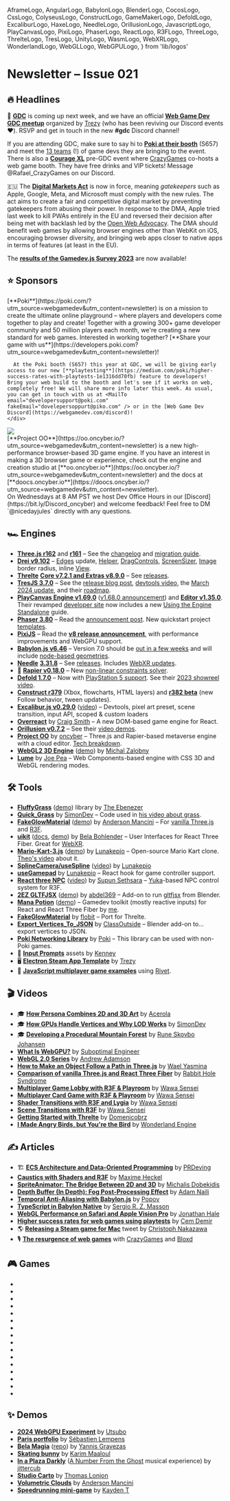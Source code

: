   AframeLogo,
  AngularLogo,
  BabylonLogo,
  BlenderLogo,
  CocosLogo,
  CssLogo,
  ColyseusLogo,
  ConstructLogo,
  GameMakerLogo,
  DefoldLogo,
  ExcaliburLogo,
  HaxeLogo,
  NeedleLogo,
  OrillusionLogo,
  JavascriptLogo,
  PlayCanvasLogo,
  PixiLogo,
  PhaserLogo,
  ReactLogo,
  R3FLogo,
  ThreeLogo,
  ThrelteLogo,
  TresLogo,
  UnityLogo,
  WasmLogo,
  WebXRLogo,
  WonderlandLogo,
  WebGLLogo,
  WebGPULogo,
} from 'lib/logos'

# Newsletter – Issue 021

<SubTitleDate value="2024-03-12" />

<NoBulletListStyles />
<NewsletterStyles />

## 🔥 Headlines

📅 [**GDC**](https://gdconf.com/) is coming up next week, and we have an official [**Web Game Dev GDC meetup**](https://partiful.com/e/LyzI2xkHAcgkPwal9Squ) organized by [Trezy](https://x.com/TrezyCodes) (who has been reviving our Discord events ❤️). RSVP and get in touch in the new **#gdc** Discord channel!

If you are attending GDC, make sure to say hi to [**Poki at their booth**](https://x.com/Poki/status/1757752535312404606) (S657) and meet the [13 teams](https://x.com/Poki/status/1759943410994041111) (!) of game devs they are bringing to the event. There is also a [**Courage XL**](https://courage.events/event/couragexl2024/) pre-GDC event where [CrazyGames](https://x.com/CrazyGamesCom) co-hosts a web game booth. They have free drinks and VIP tickets! Message @Rafael_CrazyGames on our Discord.

🇪🇺 The [**Digital Markets Act**](https://open-web-advocacy.org/blog/the-digital-markets-act-is-in-force-what-happens-now/) is now in force, meaning _gatekeepers_ such as Apple, Google, Meta, and Microsoft must comply with the new rules. The act aims to create a fair and competitive digital market by preventing gatekeepers from abusing their power. In response to the DMA, Apple tried last week to kill PWAs entirely in the EU and reversed their decision after being met with backlash led by the [Open Web Advocacy](https://open-web-advocacy.org/blog/apple-backs-off-killing-web-apps/). The DMA should benefit web games by allowing browser engines other than WebKit on iOS, encouraging browser diversity, and bringing web apps closer to native apps in terms of features (at least in the EU).

The [**results of the Gamedev.js Survey 2023**](https://gamedevjs.com/survey/2023/) are now available!

## ⭐️ Sponsors

<div className="flex flex-col gap-10 mt-5">
  <div className="flex flex-col gap-5 lg:flex-row items-center">
    <div className="mx-auto w-full max-w-[140px] h-full max-h-[140px] flex items-center justify-center">
      <a
        href="https://poki.com/?utm_source=webgamedev&utm_content=newsletter"
        target="_blank"
        rel="noopener"
      >
        <PokiLogo className="w-full max-w-130" />
      </a>
    </div>
    <div>
      [**Poki**](https://poki.com/?utm_source=webgamedev&utm_content=newsletter) is on a mission to
      create the ultimate online playground – where players and developers come together to play and
      create! Together with a growing 300+ game developer community and 50 million players each
      month, we're creating a new standard for web games. Interested in working together? [**Share
      your game with
      us**](https://developers.poki.com?utm_source=webgamedev&utm_content=newsletter)!

      At the Poki booth (S657) this year at GDC, we will be giving early access to our new [**playtesting**](https://medium.com/poki/higher-success-rates-with-playtests-1e1316dd70fb) feature to developers! Bring your web build to the booth and let's see if it works on web, completely free! We will share more info later this week. As usual, you can get in touch with us at <MailTo email="developersupport@poki.com" fakeEmail="dovelepersoppurt@piko.com" /> or in the [Web Game Dev Discord](https://webgamedev.com/discord)!
    </div>

  </div>

  <div className="flex flex-col gap-5 lg:flex-row items-center">
    <div className="mx-auto w-full max-w-[140px] h-full max-h-[140px] flex items-center justify-center">
      <a href="https://oo.oncyber.io/?utm_source=webgamedev&utm_content=newsletter" target="_blank" rel="noopener">
        <img src="/partnerships/oo.png" className="max-w-[140px] rounded-lg dark-invert-filter" />
      </a>
    </div>
    <div>
      [**Project OO**](https://oo.oncyber.io/?utm_source=webgamedev&utm_content=newsletter) is a new high-performance browser-based 3D game engine. If you have an interest in making a 3D browser game or experience, check out the engine and creation studio at [**oo.oncyber.io**](https://oo.oncyber.io/?utm_source=webgamedev&utm_content=newsletter) and the docs at [**doocs.oncyber.io**](https://doocs.oncyber.io/?utm_source=webgamedev&utm_content=newsletter).
      <br />On Wednesdays at 8 AM PST we host Dev Office Hours in our [Discord](https://bit.ly/Discord_oncyber) and welcome feedback! Feel free to DM `@nicedayjules` directly with any questions. 
    </div>
  </div>
</div>

## 🏎 Engines

- <ThreeLogo /> [**Three.js r162**](https://x.com/threejs/status/1763129861571526786) and
  [**r161**](https://x.com/threejs/status/1752604375661609351) – See the
  [changelog](https://github.com/mrdoob/three.js/releases) and [migration
  guide](https://github.com/mrdoob/three.js/wiki/Migration-Guide).
- <R3FLogo /> [**Drei v9.102**](https://github.com/pmndrs/drei/releases) –
  [Edges](https://x.com/0xca0a/status/1767558946435350967) update,
  [Helper](https://github.com/pmndrs/drei#helper),
  [DragControls](https://github.com/pmndrs/drei#dragcontrols),
  [ScreenSizer](https://github.com/pmndrs/drei#screensizer),
  [Image](https://github.com/pmndrs/drei#image) border radius, inline
  [View](https://github.com/pmndrs/drei#view).
- <ThrelteLogo /> [**Threlte**](https://threlte.xyz/) [**Core v7.2.1 and Extras
  v8.9.0**](https://github.com/threlte/threlte/releases) – See
  [releases](https://github.com/threlte/threlte/releases).
- <TresLogo /> [**TresJS 3.7.0**](https://github.com/Tresjs/tres/releases) – See the [release blog
  post](https://tresjs.org/blog/what-is-new-3-7-devtools/), [devtools
  video](https://www.youtube.com/watch?v=qsFN-TcuOxo), the [March 2024
  update](https://tresjs.org/blog/whats-new-march-2024/), and their
  [roadmap](https://x.com/tresjs_dev/status/1750846159948525983).
- <PlayCanvasLogo /> [**PlayCanvas Engine v1.69.0**](https://github.com/playcanvas/engine/releases)
  ([v1.68.0 announcement](https://x.com/playcanvas/status/1752012255904792689)) and [**Editor
  v1.35.0**](https://github.com/playcanvas/editor/releases). Their revamped [developer
  site](https://developer.playcanvas.com/) now includes a new [Using the Engine
  Standalone](https://developer.playcanvas.com/user-manual/engine/standalone/) guide.
- <PhaserLogo /> [**Phaser 3.80**](https://github.com/phaserjs/phaser/releases/tag/v3.80.0) – Read
  the [announcement post](https://phaser.io/news/2024/02/phaser-3.80.0-released). New quickstart
  project [templates](https://github.com/phaserjs#quickstart-templates).
- <PixiLogo /> [**PixiJS**](https://pixijs.com/) – Read the [**v8 release
  announcement**](https://pixijs.com/blog/pixi-v8-launches), with performance improvements and
  WebGPU support.
- <BabylonLogo /> [**Babylon.js v6.46**](https://github.com/BabylonJS/Babylon.js/releases) – Version
  7.0 should be [out in a few weeks](https://x.com/babylonjs/status/1765799579889676510) and will
  include [node-based geometries](https://x.com/babylonjs/status/1764712418171625803).
- <NeedleLogo /> [**Needle**](https://needle.tools/)
  [**3.31.8**](https://github.com/needle-tools/needle-engine-support/releases) – See
  [releases](https://github.com/needle-tools/needle-engine-support/releases). Includes [WebXR
  updates](https://github.com/needle-tools/needle-engine-support/releases/tag/release%2F3.32.0-exp).
- 🤺 [**Rapier v0.18.0**](https://github.com/dimforge/rapier/blob/master/CHANGELOG.md) – New [non-linear constraints solver](https://github.com/dimforge/rapier/pull/579).
- <DefoldLogo /> [**Defold 1.7.0**](https://forum.defold.com/t/defold-1-7-0-has-been-released/76266)
  – Now with [PlayStation 5
  support](https://defold.com/2024/02/29/Defold-adds-support-for-Sony-PlayStation-5/). See their
  [2023 showreel video](https://www.youtube.com/watch?v=xvUCciulwOE).
- <ConstructLogo /> [**Construct
  r379**](https://www.construct.net/en/make-games/releases/stable/r379) (Xbox, flowcharts, HTML
  layers) and [**r382 beta**](https://www.construct.net/en/make-games/releases/beta/r382) (new
  Follow behavior, tween updates).
- <ExcaliburLogo /> [**Excalibur.js v0.29.0**](https://x.com/excaliburjs/status/1761156596338454818)
  ([video](https://www.youtube.com/watch?v=2G3JOR6M7Z4)) – Devtools, pixel art preset, scene
  transition, input API, scoped & custom loaders
- <ReactLogo /> [**Overreact**](https://overreactjs.github.io/docs/intro) by [Craig
  Smith](https://x.com/MartiansGame) – A new DOM-based game engine for React.
- <OrillusionLogo /> [**Orillusion v0.7.2**](https://github.com/Orillusion/orillusion/releases) –
  See their [video demos](https://x.com/Orillusion_Intl).
- <WebGLLogo /> [**Project
  OO**](https://oo.oncyber.io/?utm_source=webgamedev&utm_content=newsletter) by
  [oncyber](https://oncyber.io/) – Three.js and Rapier-based metaverse engine with a cloud editor.
  [Tech breakdown](https://x.com/Samsyyyy/status/1650578588398149664).
- <WebGLLogo /> [**WebGL2 3D Engine**](https://github.com/michalzalobny/webgl-3d-engine)
  ([demo](https://tranquil-pixie-7ecd9c.netlify.app/)) by [Michal
  Zalobny](https://x.com/michalzalobny)
- <CssLogo /> [**Lume**](https://lume.io/) by [Joe Pea](https://x.com/trusktr) – Web
  Components-based engine with CSS 3D and WebGL rendering modes.

## 🛠 Tools

- <ThreeLogo /> [**FluffyGrass**](https://github.com/thebenezer/FluffyGrass)
  ([demo](https://fluffygrass.vercel.app/)) library by [The Ebenezer](https://x.com/th_ebenezer)
- <ThreeLogo /> [**Quick_Grass**](https://github.com/simondevyoutube/Quick_Grass) by
  [SimonDev](https://x.com/iced_coffee_dev) – Code used in [his video about
  grass](https://www.youtube.com/watch?v=bp7REZBV4P4).
- <ThreeLogo /> <R3FLogo /> [**FakeGlowMaterial**](https://x.com/Andersonmancini/status/1753765892595261589)
  ([demo](https://fake-glow-material-threejs.vercel.app/)) by [Anderson
  Mancini](https://x.com/Andersonmancini) – For [vanilla
  Three.js](https://github.com/ektogamat/fake-glow-material-threejs) and
  [R3F](https://github.com/ektogamat/fake-glow-material-r3f).
- <R3FLogo /> [**uikit**](https://github.com/pmndrs/uikit)
  ([docs](https://docs.pmnd.rs/uikit/getting-started/introduction),
  [demo](https://x.com/0xca0a/status/1762069894932160943)) by [Bela
  Bohlender](https://x.com/BelaBohlender) – User Interfaces for React Three Fiber. Great for
  [WebXR](https://x.com/BelaBohlender/status/1763258175770235046).
- <R3FLogo /> [**Mario-Kart-3.js**](https://github.com/Lunakepio/Mario-Kart-3.js)
  ([demo](https://mario-kart-3-js.vercel.app/)) by [Lunakepio](https://x.com/Lunakepio) –
  Open-source Mario Kart clone. [Theo's video](https://www.youtube.com/watch?v=mvqPWay9ABI) about
  it.
- <R3FLogo /> [**SplineCamera/useSpline**](https://github.com/Lunakepio/SplineCamera)
  ([video](https://www.youtube.com/watch?v=FV4-CtOsyyo)) by [Lunakepio](https://x.com/Lunakepio)
- <R3FLogo /> [**useGamepad**](https://github.com/Lunakepio/useGamepad) by
  [Lunakepio](https://x.com/Lunakepio) – React hook for game controller support.
- <R3FLogo /> [**React three NPC**](https://github.com/ssethsara/react-three-npc)
  ([video](https://www.youtube.com/watch?v=yI9lUPgPxBg)) by [Supun Sethsara](https://x.com/Sethsara)
  – [Yuka](https://mugen87.github.io/yuka/)-based NPC control system for R3F.
- <R3FLogo /> <BlenderLogo /> [**2EZ GLTFJSX**](https://abdel369.gumroad.com/l/2EZgltfjsx)
  ([demo](https://x.com/0xca0a/status/1756318335816335794)) by
  [abdel369](https://x.com/abdel369hady) – Add-on to run
  [gltfjsx](https://github.com/pmndrs/gltfjsx) from Blender.
- <ReactLogo /> [**Mana Potion**](https://github.com/verekia/manapotion)
  ([demo](https://manapotion.org/)) – Gamedev toolkit (mostly reactive inputs) for React and React
  Three Fiber by [me](https://x.com/verekia).
- <ThrelteLogo /> [**FakeGlowMaterial**](https://threlte.xyz/docs/reference/extras/fake-glow-material)
  by [flobit](https://x.com/flobit_dev) – Port for Threlte.
- <BlenderLogo /> [**Export_Vertices_To_JSON**](https://github.com/ClassOutside/Export_Vertices_To_JSON/)
  by [ClassOutside](https://github.com/ClassOutside) – Blender add-on to... export vertices to JSON.
- <PokiIcon className="size-5 inline-block mx-0.5" /> [**Poki Networking Library**](https://github.com/poki/netlib)
  by [Poki](https://x.com/poki) – This library can be used with non-Poki games.
- 🎁 [**Input Prompts**](https://kenney.nl/assets/input-prompts) assets by [Kenney](https://x.com/KenneyNL)
- 🖥 [**Electron Steam App Template**](https://github.com/trezy-studios/electron-steam-app-template) by [Trezy](https://x.com/TrezyCodes)
- 📡 [**JavaScript multiplayer game examples**](https://github.com/rivet-gg/examples#javascript) using [Rivet](https://rivet.gg/).

## 🎬 Videos

- 🎓 [**How Persona Combines 2D and 3D Art**](https://www.youtube.com/watch?v=dVWkPADNdJ4) by [Acerola](https://x.com/Acerola_t)
- 🎓 [**How GPUs Handle Vertices and Why LOD Works**](https://www.youtube.com/watch?v=hf27qsQPRLQ) by [SimonDev](https://x.com/iced_coffee_dev)
- 🎓 [**Developing a Procedural Mountain Forest**](https://www.youtube.com/watch?v=VxMwggFQRQM) by [Rune Skovbo Johansen](https://x.com/runevision)
- <WebGPULogo /> [**What Is WebGPU?**](https://www.youtube.com/watch?v=oIur9NATg-I) by [Suboptimal
  Engineer](https://www.youtube.com/@SuboptimalEng)
- <WebGLLogo /> [**WebGL 2.0
  Series**](https://www.youtube.com/watch?v=-T6EbWCq99c&list=PLPbmjY2NVO_X1U1JzLxLDdRn4NmtxyQQo) by
  [Andrew Adamson](https://www.youtube.com/@osakaandrew)
- <ThreeLogo /> [**How to Make an Object Follow a Path in
  Three.js**](https://www.youtube.com/watch?v=nwiaqLGAyjo) by [Wael
  Yasmina](https://www.youtube.com/@WaelYasmina/featured)
- <ThreeLogo /> <R3FLogo /> [**Comparison of vanilla Three.js and React Three
  Fiber**](https://www.youtube.com/watch?v=DPl34H2ISsk) by [Rabbit Hole
  Syndrome](https://x.com/ggrdson)
- <R3FLogo /> [**Multiplayer Game Lobby with R3F &
  Playroom**](https://www.youtube.com/watch?v=1-7PY08aRM0) by [Wawa
  Sensei](https://x.com/wawasensei)
- <R3FLogo /> [**Multiplayer Card Game with R3F &
  Playroom**](https://www.youtube.com/watch?v=1-7PY08aRM0) by [Wawa
  Sensei](https://x.com/wawasensei)
- <R3FLogo /> [**Shader Transitions with R3F and
  Lygia**](https://www.youtube.com/watch?v=aFkU3AcwyKE) by [Wawa Sensei](https://x.com/wawasensei)
- <R3FLogo /> [**Scene Transitions with R3F**](https://www.youtube.com/watch?v=DiKV1qkVZmw) by [Wawa
  Sensei](https://x.com/wawasensei)
- <ThrelteLogo /> [**Getting Started with Threlte**](https://www.youtube.com/watch?v=soa_KP8QfjM) by
  [Domenicobrz](https://x.com/Domenico_brz)
- <WonderlandLogo /> [**I Made Angry Birds, but You're the
  Bird**](https://www.youtube.com/watch?v=ario5x7fktQ) by [Wonderland
  Engine](https://x.com/WebXREngine)

## ✍️ Articles

- 🏗 [**ECS Architecture and Data-Oriented Programming**](https://prdeving.wordpress.com/2023/12/14/deep-diving-into-entity-component-system-ecs-architecture-and-data-oriented-programming/) by [PRDeving](https://x.com/prdeving)
- <R3FLogo /> [**Caustics with Shaders and
  R3F**](https://blog.maximeheckel.com/posts/caustics-in-webgl/) by [Maxime
  Heckel](https://x.com/MaximeHeckel)
- <R3FLogo /> [**SpriteAnimator: The Bridge Between 2D and
  3D**](https://blog.7linternational.com/drei-spriteanimator-the-bridge-between-2d-and-3d-fcf5f3805c0f)
  by [Michalis Dobekidis](https://x.com/netgfx)
- <R3FLogo /> [**Depth Buffer (In Depth): Fog Post-Processing
  Effect**](https://blog.anaili.fr/articles/depth-buffer-fog) by [Adam
  Naili](https://x.com/Axiome_CG)
- <BabylonLogo /> [**Temporal Anti-Aliasing with
  Babylon.js**](https://babylonjs.medium.com/an-introduction-to-temporal-anti-aliasing-with-babylon-js-7aa29c2f8a0f)
  by [Popov](https://github.com/Popov72/)
- <BabylonLogo /> [**TypeScript in Babylon
  Native**](https://babylonjs.medium.com/typescript-in-babylon-native-d7cb3e1479b0) by [Sergio R. Z.
  Masson](https://x.com/ZerbettoMasson)
- <WonderlandLogo /> [**WebGL Performance on Safari and Apple Vision
  Pro**](https://wonderlandengine.com/news/webgl-performance-safari-apple-vision-pro/) by [Jonathan
  Hale](https://x.com/squareys)
- <PokiIcon className="size-5 inline-block mx-0.5" /> [**Higher success rates for web games using playtests**](https://medium.com/poki/higher-success-rates-with-playtests-1e1316dd70fb)
  by [Cem Demir](https://x.com/cemdemir)
- 🌎 [**Releasing a Steam game for Mac**](https://x.com/cpojer/status/1760657576625385965) tweet by [Christoph Nakazawa](https://x.com/cpojer)
- 🎙 [**The resurgence of web games**](https://open.spotify.com/episode/0Fjtir3BYdYZWs3vgqog7b?si=18CSELe-RMOL7BXG61XDfA) with [CrazyGames](https://x.com/CrazyGamesCom) and [Bloxd](https://bloxd.io/)

## 🎮 Games

- <GameRelease
    title="Sword Masters"
    url="https://poki.com/en/g/sword-masters"
    developer="emolingo games"
    developerUrl="https://discord.com/invite/g4GJvv5KuJ"
    description="Colorful multiplayer RPG."
    EngineIcon={PlayCanvasLogo}
  />
- <GameRelease
    title="O Mandala!"
    url="https://poki.com/en/g/o-mandala"
    developer="Oleksandr Ostapenko"
    developerUrl="https://www.linkedin.com/feed/update/urn:li:activity:7171800714170490880/"
    description="Relaxing mandala drawing app."
    EngineIcon={AngularLogo}
  />
- <GameRelease
    title="Driftwave"
    url="https://poki.com/en/g/driftwave"
    developer="JamieRowan x RowanFuture"
    developerUrl="https://x.com/jamierowan_"
    description="Driving and drifting game."
    EngineIcon={GameMakerLogo}
  />
- <GameRelease
    title="Shovel Pirate"
    url="https://poki.com/en/g/shovel-pirate"
    developer="Neutronized"
    developerUrl="https://x.com/Neutronized"
    description="Adventure-platformer in which you look for treasures."
    EngineIcon={HaxeLogo}
  />
- <GameRelease
    title="Kour.io"
    url="https://poki.com/en/g/kour-io"
    developer="LEGION Platforms"
    developerUrl="https://www.legionplatforms.com/"
    description="Online multiplayer FPS with various game modes."
    EngineIcon={UnityLogo}
  />
- <GameRelease
    title="Lurkers.io"
    url="https://webgamer.io/en/g/lurkers-io"
    developer="bergice"
    developerUrl="https://x.com/TheRealBergice"
    description="2D Minecraft-like multiplayer game."
    EngineIcon={ThreeLogo}
  />
- <GameRelease
    title="Army Clash"
    url="https://webgamer.io/en/g/army-clash-io"
    developer="JBS"
    developerUrl="https://x.com/jbgames_"
    description="1v1 fantasy auto-battle game where you place units and watch them fight."
    EngineIcon={ThreeLogo}
  />
- <GameRelease
    title="Tower Stack"
    url="https://webgamer.io/en/g/tower-stack"
    developer="Prashant Sharma"
    developerUrl="https://x.com/codingsapiens"
    description="Timing game where you stack blocks on each other."
    EngineIcon={ThreeLogo}
  />
- <GameRelease
    title="Slay.one"
    url="https://webgamer.io/en/g/slay-one"
    developer="JBS"
    developerUrl="https://x.com/jbgames_"
    description="Intense 2D multiplayer top-down shooting game."
    EngineIcon={JavascriptLogo}
  />
- <GameRelease
    title="Realmz.io"
    url="https://webgamer.io/en/g/realmz-io"
    developer="Future Pear Studios"
    developerUrl="https://www.futurepearstudios.co/"
    description="Survival multiplayer game where you fight monsters and players."
    EngineIcon={JavascriptLogo}
  />
- <GameRelease
    title="The Run"
    url="https://therun.montblanclegend.com/"
    developer="Merci Michel"
    developerUrl="https://x.com/MerciMichel"
    description="Promotional racing game for Montblanc Legend fragrance."
    EngineIcon={ThreeLogo}
  />
- <GameRelease
    title="Titans of Time"
    url="https://www.titansoftime.com/"
    developer="Hobbes"
    developerUrl="https://x.com/titansoftime"
    description="Old-school MMORPG."
    EngineIcon={ThreeLogo}
  />
- <GameRelease
    title="Talk Me Down"
    url="https://talkmedown.net/"
    developer="Finn Bear"
    developerUrl="https://www.reddit.com/user/finn_bear/"
    description="Emergency landing game school project."
    EngineIcon={ThreeLogo}
  />
- <GameRelease
    title="Cooper & Onita"
    url="https://cooper-onita-midnight-snack.winter-2023.reactjam.com/"
    developer="Brian Breiholz"
    developerUrl="https://x.com/BrianBreiholz"
    description="Platform puzzle game that won React Jam Winter 2023."
    EngineIcon={R3FLogo}
  />
- <GameRelease
    title="Shade"
    url="https://light-puzzle.vercel.app/"
    developer="kishimisu"
    developerUrl="https://x.com/kishimisu"
    description="Puzzle game prototype in which you play with lights and shadows."
    EngineIcon={UnityLogo}
  />
- <GameRelease
    title="Speedrun for Light"
    url="https://buzzjeux.itch.io/every-10-seconds"
    developer="BuzzJeux"
    developerUrl="https://x.com/BuzzJeux"
    description="Platformer where you have to reach the light before the time is up."
    EngineIcon={PhaserLogo}
  />

## ✨ Demos

- <WebGPULogo /> [**2024 WebGPU Experiment**](https://2024.utsubo.com/) by
  [Utsubo](https://x.com/utsuboco)
- <ThreeLogo /> [**Paris portfolio**](https://www.sebastien-lempens.com/) by [Sébastien
  Lempens](https://x.com/s_lempens)
- <ThreeLogo /> [**Bela Magia**](https://wizgrav.github.io/magia/)
  ([repo](https://github.com/wizgrav/magia)) by [Yannis Gravezas](https://github.com/wizgrav)
- <ThreeLogo /> [**Skating bunny**](https://codepen.io/Yakudoo/full/poqazQo) by [Karim
  Maaloul](https://x.com/yakudoo)
- <ThreeLogo /> [**In a Plaza Darkly**](https://www.anumberfromtheghost.com/in-a-plaza-darkly) ([A
  Number From the Ghost](https://www.anumberfromtheghost.com/) musical experience) by
  [jittercub](https://x.com/jittercub)
- <R3FLogo /> [**Studio Carto**](https://studio-carto-urban-project.netlify.app/) by [Thomas
  Lonjon](https://x.com/lonjon_thomas)
- <R3FLogo /> [**Volumetric Clouds**](https://x.com/Andersonmancini/status/1767120780759044242) by
  [Anderson Mancini](https://x.com/Andersonmancini)
- <R3FLogo /> [**Speedrunning mini-game**](https://x.com/kaydent_cc/status/1744113508290347482) by
  [Kayden T](https://x.com/kaydent_cc)

<NewsletterFooter tweetId="1767568114450153813" />
